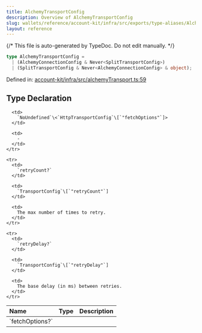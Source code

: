 ```yaml
---
title: AlchemyTransportConfig
description: Overview of AlchemyTransportConfig
slug: wallets/reference/account-kit/infra/src/exports/type-aliases/AlchemyTransportConfig
layout: reference
---
```


{/* This file is auto-generated by TypeDoc. Do not edit manually. */}

```ts
type AlchemyTransportConfig =
  | (AlchemyConnectionConfig & Never<SplitTransportConfig>)
  | (SplitTransportConfig & Never<AlchemyConnectionConfig> & object);
```

Defined in: [account-kit/infra/src/alchemyTransport.ts:59](https://github.com/alchemyplatform/aa-sdk/blob/08ef11b1fc98663df6a97fa93722c7f14b33f1cc/account-kit/infra/src/alchemyTransport.ts#L59)

## Type Declaration

<table>
  <thead>
    <tr>
      <th align="left">Name</th>
      <th align="left">Type</th>
      <th align="left">Description</th>
    </tr>
  </thead>

  <tbody>
    <tr>
      <td>
        `fetchOptions?`
      </td>

      <td>
        `NoUndefined`\<`HttpTransportConfig`\[`"fetchOptions"`]>
      </td>

      <td>
        ‐
      </td>
    </tr>

    <tr>
      <td>
        `retryCount?`
      </td>

      <td>
        `TransportConfig`\[`"retryCount"`]
      </td>

      <td>
        The max number of times to retry.
      </td>
    </tr>

    <tr>
      <td>
        `retryDelay?`
      </td>

      <td>
        `TransportConfig`\[`"retryDelay"`]
      </td>

      <td>
        The base delay (in ms) between retries.
      </td>
    </tr>

  </tbody>
</table>
